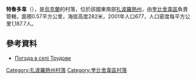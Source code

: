{{coord|47|19|3|N|36|34|55|E|scale:100000|display=title}}

'''特魯多韋'''（{{lang-uk|Трудове}}），是[[烏克蘭|烏克蘭]]的村落，位於該國東南部[[扎波羅熱州|扎波羅熱州]]，由[[奎比舍韋區|奎比舍韋區]]負責管轄，面積0.57平方公里，海拔高度282米，2001年人口677，人口密度每平方公里1,187.7人。

==參考資料==
* [http://weather.in.ua/ua/zaporozhskaja/26543 Погода в селі Трудове] {{Wayback|url=http://weather.in.ua/ua/zaporozhskaja/26543 |date=20200923042156 }}

[[Category:扎波羅熱州村落|Category:扎波羅熱州村落]]
[[Category:奎比舍韋區村落|Category:奎比舍韋區村落]]


{{Zaporizhia-geo-stub}}
